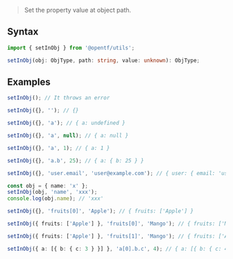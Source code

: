 > Set the property value at object path.

## Syntax

```ts
import { setInObj } from '@opentf/utils';

setInObj(obj: ObjType, path: string, value: unknown): ObjType;
```

## Examples

```ts
setInObj(); // It throws an error

setInObj({}, ''); // {}

setInObj({}, 'a'); // { a: undefined }

setInObj({}, 'a', null); // { a: null }

setInObj({}, 'a', 1); // { a: 1 }

setInObj({}, 'a.b', 25); // { a: { b: 25 } }

setInObj({}, 'user.email', 'user@example.com'); // { user: { email: 'user@example.com' } }

const obj = { name: 'x' };
setInObj(obj, 'name', 'xxx');
console.log(obj.name); // 'xxx'

setInObj({}, 'fruits[0]', 'Apple'); // { fruits: ['Apple'] }

setInObj({ fruits: ['Apple'] }, 'fruits[0]', 'Mango'); // { fruits: ['Mango'] }

setInObj({ fruits: ['Apple'] }, 'fruits[1]', 'Mango'); // { fruits: ['Apple', 'Mango'] }

setInObj({ a: [{ b: { c: 3 } }] }, 'a[0].b.c', 4); // { a: [{ b: { c: 4 } }] }
```
